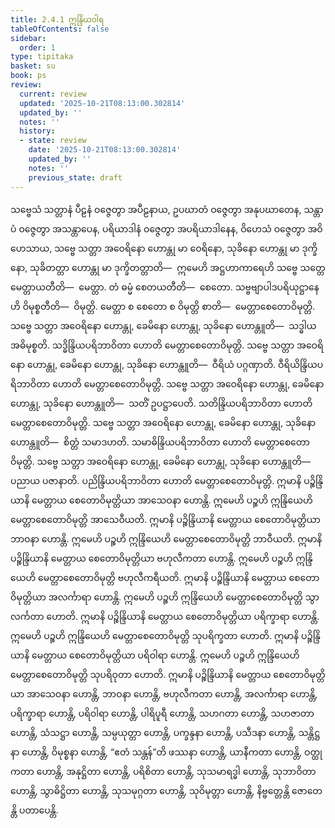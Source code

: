 ```yaml
---
title: 2.4.1 ဣန္ဒြိယဝါရ
tableOfContents: false
sidebar:
  order: 1
type: tipitaka
basket: su
book: ps
review:
  current: review
  updated: '2025-10-21T08:13:00.302814'
  updated_by: ''
  notes: ''
  history:
  - state: review
    date: '2025-10-21T08:13:00.302814'
    updated_by: ''
    notes: ''
    previous_state: draft
---
```



<DynamicBreadcrumb />


<ReviewStatus review={frontmatter.review} showDetails={true} />

<HypothesisAnnotation frontmatter={frontmatter} />

<Division number="23" book="ps" e="ch" v="26" p="26">

<Paragraph number="1475" book="ps">
သဗ္ဗေသံ သတ္တာနံ ပီဠနံ ဝဇ္ဇေတွာ အပီဠနာယ, ဥပဃာတံ ဝဇ္ဇေတွာ အနုပဃာတေန, သန္တာပံ ဝဇ္ဇေတွာ အသန္တာပေန, ပရိယာဒါနံ ဝဇ္ဇေတွာ အပရိယာဒါနေန, ဝိဟေသံ ဝဇ္ဇေတွာ အဝိဟေသာယ, သဗ္ဗေ သတ္တာ အဝေရိနော ဟောန္တု မာ ဝေရိနော, သုခိနော ဟောန္တု မာ ဒုက္ခိနော, သုခိတတ္တာ ဟောန္တု မာ ဒုက္ခိတတ္တာတိ—  ဣမေဟိ အဋ္ဌဟာကာရေဟိ သဗ္ဗေ သတ္တေ မေတ္တာယတီတိ—  မေတ္တာ. တံ ဓမ္မံ စေတယတီတိ—  စေတော. သဗ္ဗဗျာပါဒပရိယုဋ္ဌာနေဟိ ဝိမုစ္စတီတိ—  ဝိမုတ္တိ. မေတ္တာ စ စေတော စ ဝိမုတ္တိ စာတိ—  မေတ္တာစေတောဝိမုတ္တိ.
</Paragraph>

<Paragraph number="1476" book="ps">
သဗ္ဗေ သတ္တာ အဝေရိနော ဟောန္တု, ခေမိနော ဟောန္တု, သုခိနော ဟောန္တူတိ—  သဒ္ဓါယ အဓိမုစ္စတိ. သဒ္ဓိန္ဒြိယပရိဘာဝိတာ ဟောတိ မေတ္တာစေတောဝိမုတ္တိ.
</Paragraph>

<Paragraph number="1477" book="ps">
သဗ္ဗေ သတ္တာ အဝေရိနော ဟောန္တု, ခေမိနော ဟောန္တု, သုခိနော ဟောန္တူတိ—  ဝီရိယံ ပဂ္ဂဏှာတိ. ဝီရိယိန္ဒြိယပရိဘာဝိတာ ဟောတိ မေတ္တာစေတောဝိမုတ္တိ.
</Paragraph>

<Paragraph number="1478" book="ps">
သဗ္ဗေ သတ္တာ အဝေရိနော ဟောန္တု, ခေမိနော ဟောန္တု, သုခိနော ဟောန္တူတိ—  သတိံ ဥပဋ္ဌာပေတိ. သတိန္ဒြိယပရိဘာဝိတာ ဟောတိ မေတ္တာစေတောဝိမုတ္တိ.
</Paragraph>

<Paragraph number="1479" book="ps">
သဗ္ဗေ သတ္တာ အဝေရိနော ဟောန္တု, ခေမိနော ဟောန္တု, သုခိနော ဟောန္တူတိ—  စိတ္တံ သမာဒဟတိ. သမာဓိန္ဒြိယပရိဘာဝိတာ ဟောတိ မေတ္တာစေတောဝိမုတ္တိ.
</Paragraph>

<Paragraph number="1480" book="ps">
သဗ္ဗေ သတ္တာ အဝေရိနော ဟောန္တု, ခေမိနော ဟောန္တု, သုခိနော ဟောန္တူတိ—  ပညာယ ပဇာနာတိ. ပညိန္ဒြိယပရိဘာဝိတာ ဟောတိ မေတ္တာစေတောဝိမုတ္တိ.
</Paragraph>

<Paragraph number="1481" book="ps">
ဣမာနိ ပဉ္စိန္ဒြိယာနိ မေတ္တာယ စေတောဝိမုတ္တိယာ အာသေဝနာ ဟောန္တိ. ဣမေဟိ ပဉ္စဟိ ဣန္ဒြိယေဟိ မေတ္တာစေတောဝိမုတ္တိ အာသေဝီယတိ. ဣမာနိ ပဉ္စိန္ဒြိယာနိ မေတ္တာယ စေတောဝိမုတ္တိယာ ဘာဝနာ ဟောန္တိ. ဣမေဟိ ပဉ္စဟိ ဣန္ဒြိယေဟိ မေတ္တာစေတောဝိမုတ္တိ ဘာဝီယတိ. ဣမာနိ ပဉ္စိန္ဒြိယာနိ မေတ္တာယ စေတောဝိမုတ္တိယာ ဗဟုလီကတာ ဟောန္တိ. ဣမေဟိ ပဉ္စဟိ ဣန္ဒြိယေဟိ မေတ္တာစေတောဝိမုတ္တိ ဗဟုလီကရီယတိ. ဣမာနိ ပဉ္စိန္ဒြိယာနိ မေတ္တာယ စေတောဝိမုတ္တိယာ အလင်္ကာရာ ဟောန္တိ. ဣမေဟိ ပဉ္စဟိ ဣန္ဒြိယေဟိ မေတ္တာစေတောဝိမုတ္တိ သွာလင်္ကတာ ဟောတိ. ဣမာနိ ပဉ္စိန္ဒြိယာနိ မေတ္တာယ စေတောဝိမုတ္တိယာ ပရိက္ခာရာ ဟောန္တိ. ဣမေဟိ ပဉ္စဟိ ဣန္ဒြိယေဟိ မေတ္တာစေတောဝိမုတ္တိ သုပရိက္ခတာ ဟောတိ.
</Paragraph>

<Paragraph number="1482" book="ps">
ဣမာနိ ပဉ္စိန္ဒြိယာနိ မေတ္တာယ စေတောဝိမုတ္တိယာ ပရိဝါရာ ဟောန္တိ. ဣမေဟိ ပဉ္စဟိ ဣန္ဒြိယေဟိ မေတ္တာစေတောဝိမုတ္တိ သုပရိဝုတာ ဟောတိ. ဣမာနိ ပဉ္စိန္ဒြိယာနိ မေတ္တာယ စေတောဝိမုတ္တိယာ အာသေဝနာ ဟောန္တိ, ဘာဝနာ ဟောန္တိ, ဗဟုလီကတာ ဟောန္တိ, အလင်္ကာရာ ဟောန္တိ, ပရိက္ခာရာ ဟောန္တိ, ပရိဝါရာ ဟောန္တိ, ပါရိပူရီ ဟောန္တိ, သဟဂတာ ဟောန္တိ, သဟဇာတာ ဟောန္တိ, သံသဋ္ဌာ ဟောန္တိ, သမ္ပယုတ္တာ ဟောန္တိ, ပက္ခန္ဒနာ ဟောန္တိ, ပသီဒနာ ဟောန္တိ, သန္တိဋ္ဌနာ ဟောန္တိ, ဝိမုစ္စနာ ဟောန္တိ, “ဧတံ သန္တန်”တိ ဖဿနာ ဟောန္တိ, ယာနီကတာ ဟောန္တိ, ဝတ္ထုကတာ ဟောန္တိ, အနုဋ္ဌိတာ ဟောန္တိ, ပရိစိတာ ဟောန္တိ, သုသမာရဒ္ဓါ ဟောန္တိ, သုဘာဝိတာ ဟောန္တိ, သွာဓိဋ္ဌိတာ ဟောန္တိ, သုသမုဂ္ဂတာ ဟောန္တိ, သုဝိမုတ္တာ ဟောန္တိ, နိဗ္ဗတ္တေန္တိ ဇောတေန္တိ ပတာပေန္တိ.
</Paragraph>
</Division>